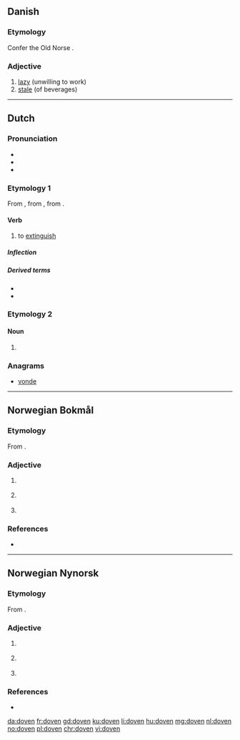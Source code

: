 ==Danish==

===Etymology===
Confer the Old Norse {{m|non|dofinn||dead}}.

===Adjective===
{{head|da|adjective|neuter|dovent|plural and definite|dovne|[[Appendix:Glossary#comparative|comparative]]|dovnere|[[Appendix:Glossary#superlative|superlative]]|dovnest}}

# [[lazy]] (unwilling to work)
# [[stale]] (of beverages)

----

==Dutch==

===Pronunciation===
* {{IPA|lang=nl|/ˈdoːvə(n)/}}
* {{audio|Nl-doven.ogg|Audio|lang=nl}}
* {{rhymes|oːvən|lang=nl}}

===Etymology 1===
From {{inh|nl|dum|doven}}, from {{inh|nl|odt|*dōven}}, from {{inh|nl|gem-pro|*daubijaną}}.

====Verb====
{{nl-verb}}

# {{lb|nl|ergative}} to [[extinguish]]

=====Inflection=====
{{nl-conj-wk|doof|dove}}

=====Derived terms=====
* {{l|nl|uitdoven}}
* {{l|nl|verdoven}}

===Etymology 2===
{{nonlemma}}

====Noun====
{{head|nl|noun plural form}}

# {{nl-noun form of|pl|dove}}

===Anagrams===
* [[vonde#Dutch|vonde]]

----

==Norwegian Bokmål==

===Etymology===
From {{etyl|non|nb}} {{m|non|dofinn||dead}}.

===Adjective===
{{head|nb|adjective|neuter singular|dovent|definite singular and plural|dovne|comparative|dovnere|indefinite superlative|dovnest|definite superlative|dovneste}}

# {{l|en|lazy}} {{q|unwilling to work}}
# {{l|en|flat}} {{q|e.g. beer}}
# {{l|en|numb}} {{q|limbs}}

===References===
* {{R:The Bokmål Dictionary}}

----

==Norwegian Nynorsk==

===Etymology===
From {{etyl|non|nn}} {{m|non|dofinn||dead}}.

===Adjective===
{{head|nn|adjective|neuter singular|dove|or|dovent|definite singular and plural|dovne|comparative|dovnare|indefinite superlative|dovnast|definite superlative|dovnaste}}

# {{l|en|lazy}} {{q|unwilling to work}}
# {{l|en|flat}} {{q|e.g. beer}}
# {{l|en|numb}} {{q|limbs}}

===References===
* {{R:The Nynorsk Dictionary}}

[[da:doven]]
[[fr:doven]]
[[gd:doven]]
[[ku:doven]]
[[li:doven]]
[[hu:doven]]
[[mg:doven]]
[[nl:doven]]
[[no:doven]]
[[pl:doven]]
[[chr:doven]]
[[vi:doven]]